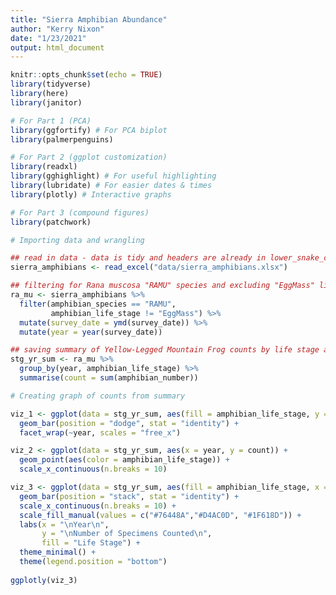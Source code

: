 ```yaml
---
title: "Sierra Amphibian Abundance"
author: "Kerry Nixon"
date: "1/23/2021"
output: html_document
---
```


```r
knitr::opts_chunk$set(echo = TRUE)
library(tidyverse)
library(here)
library(janitor)

# For Part 1 (PCA)
library(ggfortify) # For PCA biplot
library(palmerpenguins)

# For Part 2 (ggplot customization)
library(readxl)
library(gghighlight) # For useful highlighting
library(lubridate) # For easier dates & times
library(plotly) # Interactive graphs

# For Part 3 (compound figures)
library(patchwork)
```


```r
# Importing data and wrangling

## read in data - data is tidy and headers are already in lower_snake_case
sierra_amphibians <- read_excel("data/sierra_amphibians.xlsx")

## filtering for Rana muscosa "RAMU" species and excluding "EggMass" life stage
ra_mu <- sierra_amphibians %>% 
  filter(amphibian_species == "RAMU",
         amphibian_life_stage != "EggMass") %>% 
  mutate(survey_date = ymd(survey_date)) %>% 
  mutate(year = year(survey_date))

## saving summary of Yellow-Legged Mountain Frog counts by life stage and year
stg_yr_sum <- ra_mu %>% 
  group_by(year, amphibian_life_stage) %>% 
  summarise(count = sum(amphibian_number))

```


```r
# Creating graph of counts from summary

viz_1 <- ggplot(data = stg_yr_sum, aes(fill = amphibian_life_stage, y = amphibian_life_stage, x = count)) +
  geom_bar(position = "dodge", stat = "identity") +
  facet_wrap(~year, scales = "free_x")

viz_2 <- ggplot(data = stg_yr_sum, aes(x = year, y = count)) +
  geom_point(aes(color = amphibian_life_stage)) +
  scale_x_continuous(n.breaks = 10)

viz_3 <- ggplot(data = stg_yr_sum, aes(fill = amphibian_life_stage, x = year, y = count)) +
  geom_bar(position = "stack", stat = "identity") +
  scale_x_continuous(n.breaks = 10) +
  scale_fill_manual(values = c("#76448A","#D4AC0D", "#1F618D")) +
  labs(x = "\nYear\n",
       y = "\nNumber of Specimens Counted\n",
       fill = "Life Stage") +
  theme_minimal() +
  theme(legend.position = "bottom")
  
ggplotly(viz_3)
```








